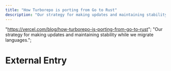 ```yaml
---
title: "How Turborepo is porting from Go to Rust"
description: "Our strategy for making updates and maintaining stability while we migrate languages."
---
```


  "https://vercel.com/blog/how-turborepo-is-porting-from-go-to-rust";
  "Our strategy for making updates and maintaining stability while we migrate languages.";

# External Entry
